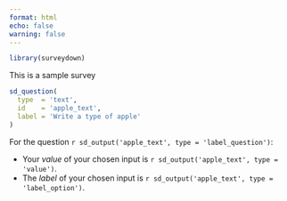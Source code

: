```yaml
---
format: html
echo: false
warning: false
---
```


```r
library(surveydown)
```
::: {#page_id .sd-page}

This is a sample survey

```r
sd_question(
  type  = 'text',
  id    = 'apple_text',
  label = 'Write a type of apple'
)
```

For the question `r sd_output('apple_text', type = 'label_question')`:

- Your _value_ of your chosen input is `r sd_output('apple_text', type = 'value')`.
- The _label_ of your chosen input is `r sd_output('apple_text', type = 'label_option')`.

:::